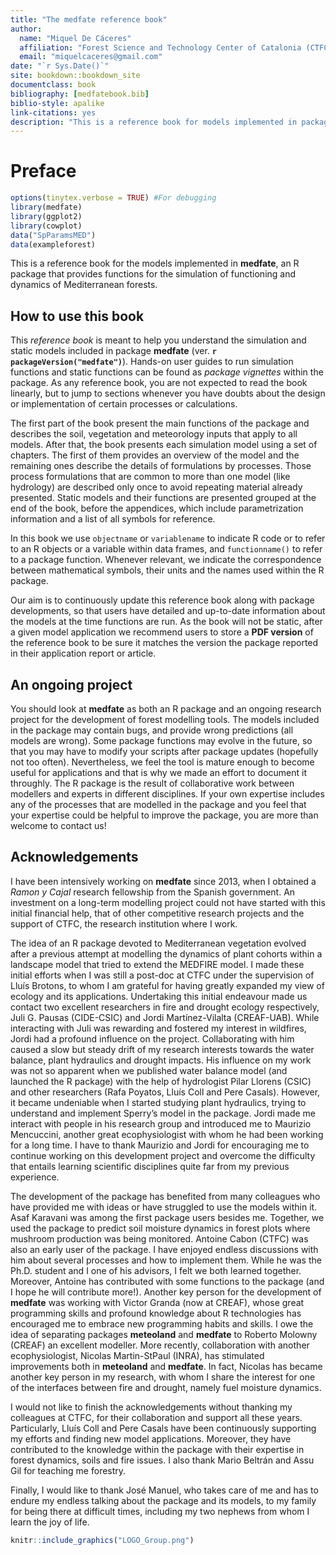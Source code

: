 ```yaml
--- 
title: "The medfate reference book"
author: 
  name: "Miquel De Cáceres"
  affiliation: "Forest Science and Technology Center of Catalonia (CTFC)"
  email: "miquelcaceres@gmail.com"
date: "`r Sys.Date()`"
site: bookdown::bookdown_site
documentclass: book
bibliography: [medfatebook.bib]
biblio-style: apalike
link-citations: yes
description: "This is a reference book for models implemented in package medfate."
---
```


# Preface {-}

```r
options(tinytex.verbose = TRUE) #For debugging
library(medfate)
library(ggplot2)
library(cowplot)
data("SpParamsMED")
data(exampleforest)
```

This is a reference book for the models implemented in **medfate**, an R package that provides functions for the simulation of functioning and dynamics of Mediterranean forests.

## How to use this book {-}

This *reference book* is meant to help you understand the simulation and static models included in package **medfate** (ver. **`r packageVersion("medfate")`**). Hands-on user guides to run simulation functions and static functions can be found as *package vignettes* within the package. As any reference book, you are not expected to read the book linearly, but to jump to sections whenever you have doubts about the design or implementation of certain processes or calculations. 

The first part of the book present the main functions of the package and describes the soil, vegetation and meteorology inputs that apply to all models. After that, the book presents each simulation model using a set of chapters. The first of them provides an overview of the model and the remaining ones describe the details of formulations by processes. Those process formulations that are common to more than one model (like hydrology) are described only once to avoid repeating material already presented. Static models and their functions are presented grouped at the end of the book, before the appendices, which include parametrization information and a list of all symbols for reference.

In this book we use `objectname` or `variablename` to indicate R code or to refer to an R objects or a variable within data frames, and `functionname()` to refer to a package function. Whenever relevant, we indicate the correspondence between mathematical symbols, their units and the names used within the R package. 

Our aim is to continuously update this reference book along with package developments, so that users have detailed and up-to-date information about the models at the time functions are run. As the book will not be static, after a given model application we recommend users to store a **PDF version** of the reference book to be sure it matches the version the package reported in their application report or article.

## An ongoing project {-}

You should look at **medfate** as both an R package and an ongoing research project for the development of forest modelling tools. The models included in the package may contain bugs, and provide wrong predictions (all models are wrong). Some package functions may evolve in the future, so that you may have to modify your scripts after package updates (hopefully not too often). Nevertheless, we feel the tool is mature enough to become useful for applications and that is why we made an effort to document it throughly. The R package is the result of collaborative work between modellers and experts in different disciplines. If your own expertise includes any of the processes that are modelled in the package and you feel that your expertise could be helpful to improve the package, you are more than welcome to contact us!

## Acknowledgements {-}

I have been intensively working on **medfate** since 2013, when I obtained a *Ramon y Cajal* research fellowship from the Spanish government. An investment on a long-term modelling project could not have started with this initial financial help, that of other competitive research projects and the support of CTFC, the research institution where I work. 

The idea of an R package devoted to Mediterranean vegetation evolved after a previous attempt at modelling the dynamics of plant cohorts within a landscape model that tried to extend the MEDFIRE model. I made these initial efforts when I was still a post-doc at CTFC under the supervision of Lluís Brotons, to whom I am grateful for having greatly expanded my view of ecology and its applications. Undertaking this initial endeavour made us contact two excellent researchers in fire and drought ecology respectively, Juli G. Pausas (CIDE-CSIC) and Jordi Martínez-Vilalta (CREAF-UAB). While interacting with Juli was rewarding and fostered my interest in wildfires, Jordi had a profound influence on the project. Collaborating with him caused a slow but steady drift of my research interests towards the water balance, plant hydraulics and drought impacts. His influence on my work was not so apparent when we published water balance model (and launched the R package) with the help of hydrologist Pilar Llorens (CSIC) and other researchers (Rafa Poyatos, Lluís Coll and Pere Casals). However, it became undeniable when I started studying plant hydraulics, trying to understand and implement Sperry's model in the package. Jordi made me interact with people in his research group and introduced me to Maurizio Mencuccini, another great ecophysiologist with whom he had been working for a long time. I have to thank Maurizio and Jordi for encouraging me to continue working on this development project and overcome the difficulty that entails learning scientific disciplines quite far from my previous experience. 

The development of the package has benefited from many colleagues who have provided me with ideas or have struggled to use the models within it. Asaf Karavani was among the first package users besides me. Together, we used the package to predict soil moisture dynamics in forest plots where mushroom production was being monitored. Antoine Cabon (CTFC) was also an early user of the package. I have enjoyed endless discussions with him about several processes and how to implement them. While he was the Ph.D. student and I one of his advisors, I felt we both learned together. Moreover, Antoine has contributed with some functions to the package (and I hope he will contribute more!). Another key person for the development of **medfate** was working with Victor Granda (now at CREAF), whose great programming skills and profound knowledge about R technologies has encouraged me to embrace new programming habits and skills. I owe the idea of separating packages **meteoland** and **medfate** to Roberto Molowny (CREAF) an excellent modeller. More recently, collaboration with another ecophysiologist, Nicolas Martin-StPaul (INRA), has stimulated improvements both in **meteoland** and **medfate**. In fact, Nicolas has became another key person in my research, with whom I share the interest for one of the interfaces between fire and drought, namely fuel moisture dynamics.

I would not like to finish the acknowledgements without thanking my colleagues at CTFC, for their collaboration and support all these years. Particularly, Lluís Coll and Pere Casals have been continuously supporting my efforts and finding new model applications. Moreover, they have contributed to the knowledge within the package with their expertise in forest dynamics, soils and fire issues. I also thank Mario Beltrán and Assu Gil for teaching me forestry. 

Finally, I would like to thank José Manuel, who takes care of me and has to endure my endless talking about the package and its models, to my family for being there at difficult times, including my two nephews from whom I learn the joy of life.   


```r
knitr::include_graphics("LOGO_Group.png")
```


